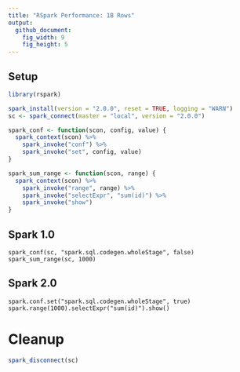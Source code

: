 ```yaml
---
title: "RSpark Performance: 1B Rows"
output:
  github_document:
    fig_width: 9
    fig_height: 5
---
```


## Setup
```r
library(rspark)

spark_install(version = "2.0.0", reset = TRUE, logging = "WARN")
sc <- spark_connect(master = "local", version = "2.0.0")

spark_conf <- function(scon, config, value) {
  spark_context(scon) %>%
    spark_invoke("conf") %>%
    spark_invoke("set", config, value)
}

spark_sum_range <- function(scon, range) {
  spark_context(scon) %>%
    spark_invoke("range", range) %>%
    spark_invoke("selectExpr", "sum(id)") %>%
    spark_invoke("show")
}

```

## Spark 1.0

```
spark_conf(sc, "spark.sql.codegen.wholeStage", false)
spark_sum_range(sc, 1000)
```

## Spark 2.0

```
spark.conf.set("spark.sql.codegen.wholeStage", true)
spark.range(1000).selectExpr("sum(id)").show()
```

# Cleanup

```r
spark_disconnect(sc)
```
